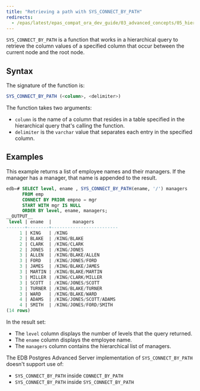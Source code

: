 ```yaml
---
title: "Retrieving a path with SYS_CONNECT_BY_PATH"
redirects:
  - /epas/latest/epas_compat_ora_dev_guide/03_advanced_concepts/05_hierarchical_queries/07_retrieving_a_path_with_sys_connect_by_path/ #generated for docs/epas/reorg-role-use-case-mode
---
```


<div id="retrieving_a_path_with_sys_connect_by_path" class="registered_link"></div>

`SYS_CONNECT_BY_PATH` is a function that works in a hierarchical query to retrieve the column values of a specified column that occur between the current node and the root node. 

## Syntax 

The signature of the function is:

```sql
SYS_CONNECT_BY_PATH (<column>, <delimiter>)
```

The function takes two arguments:

-  `column` is the name of a column that resides in a table specified in the hierarchical query that's calling the function.
-  `delimiter` is the `varchar` value that separates each entry in the specified column.

## Examples 

This example returns a list of employee names and their managers. If the manager has a manager, that name is appended to the result.

```sql
edb=# SELECT level, ename , SYS_CONNECT_BY_PATH(ename, '/') managers
      FROM emp
      CONNECT BY PRIOR empno = mgr
      START WITH mgr IS NULL
      ORDER BY level, ename, managers;
__OUTPUT__
 level | ename  |        managers
-------+--------+-------------------------
     1 | KING   | /KING
     2 | BLAKE  | /KING/BLAKE
     2 | CLARK  | /KING/CLARK
     2 | JONES  | /KING/JONES
     3 | ALLEN  | /KING/BLAKE/ALLEN
     3 | FORD   | /KING/JONES/FORD
     3 | JAMES  | /KING/BLAKE/JAMES
     3 | MARTIN | /KING/BLAKE/MARTIN
     3 | MILLER | /KING/CLARK/MILLER
     3 | SCOTT  | /KING/JONES/SCOTT
     3 | TURNER | /KING/BLAKE/TURNER
     3 | WARD   | /KING/BLAKE/WARD
     4 | ADAMS  | /KING/JONES/SCOTT/ADAMS
     4 | SMITH  | /KING/JONES/FORD/SMITH
(14 rows)
```

In the result set:

-   The `level` column displays the number of levels that the query returned.
-   The `ename` column displays the employee name.
-   The `managers` column contains the hierarchical list of managers.

The EDB Postgres Advanced Server implementation of `SYS_CONNECT_BY_PATH` doesn't support use of:

-   `SYS_CONNECT_BY_PATH` inside `CONNECT_BY_PATH`
-   `SYS_CONNECT_BY_PATH` inside `SYS_CONNECT_BY_PATH`
